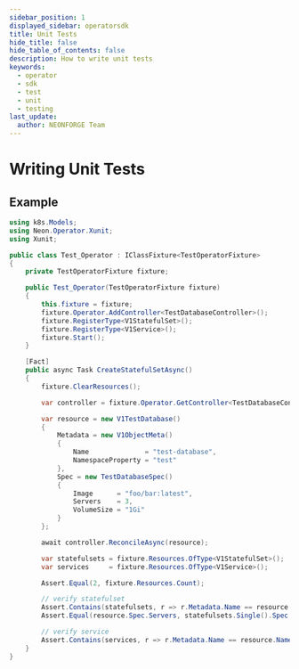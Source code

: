 ```yaml
---
sidebar_position: 1
displayed_sidebar: operatorsdk
title: Unit Tests
hide_title: false
hide_table_of_contents: false
description: How to write unit tests
keywords:
  - operator
  - sdk
  - test
  - unit
  - testing
last_update:
  author: NEONFORGE Team
---
```



# Writing Unit Tests

## Example

```csharp
using k8s.Models;
using Neon.Operator.Xunit;
using Xunit;

public class Test_Operator : IClassFixture<TestOperatorFixture>
{
    private TestOperatorFixture fixture;

    public Test_Operator(TestOperatorFixture fixture)
    {
        this.fixture = fixture;
        fixture.Operator.AddController<TestDatabaseController>();
        fixture.RegisterType<V1StatefulSet>();
        fixture.RegisterType<V1Service>();
        fixture.Start();
    }

    [Fact]
    public async Task CreateStatefulSetAsync()
    {
        fixture.ClearResources();

        var controller = fixture.Operator.GetController<TestDatabaseController>();

        var resource = new V1TestDatabase()
        {
            Metadata = new V1ObjectMeta()
            {
                Name              = "test-database",
                NamespaceProperty = "test"
            },
            Spec = new TestDatabaseSpec()
            {
                Image      = "foo/bar:latest",
                Servers    = 3,
                VolumeSize = "1Gi"
            }
        };

        await controller.ReconcileAsync(resource);

        var statefulsets = fixture.Resources.OfType<V1StatefulSet>();
        var services     = fixture.Resources.OfType<V1Service>();

        Assert.Equal(2, fixture.Resources.Count);

        // verify statefulset
        Assert.Contains(statefulsets, r => r.Metadata.Name == resource.Name());
        Assert.Equal(resource.Spec.Servers, statefulsets.Single().Spec.Replicas);

        // verify service
        Assert.Contains(services, r => r.Metadata.Name == resource.Name());
    }
}
```
